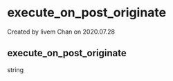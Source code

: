 
# execute_on_post_originate 

 Created by  livem Chan on 2020.07.28

## execute_on_post_originate

string


